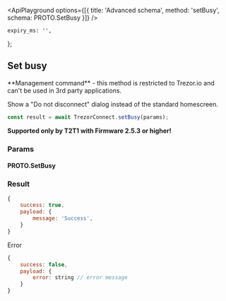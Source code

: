 


<ApiPlayground options={[{ title: 'Advanced schema', method: 'setBusy', schema: PROTO.SetBusy }]} />

    expiry_ms: '',
};

## Set busy

<Callout type="error">
    **Management command** - this method is restricted to Trezor.io and can't be used in 3rd party
    applications.
</Callout>

Show a "Do not disconnect" dialog instead of the standard homescreen.

```javascript
const result = await TrezorConnect.setBusy(params);
```

<Callout type="info">**Supported only by T2T1 with Firmware 2.5.3 or higher!**</Callout>

### Params

<CommonParamsLink />

#### PROTO.SetBusy

<ParamsTable schema={PROTO.SetBusy} descriptions={paramDescriptions} />

### Result

```javascript
{
    success: true,
    payload: {
        message: 'Success',
    }
}

```

Error

```javascript
{
    success: false,
    payload: {
        error: string // error message
    }
}
```
